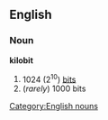 ==English==
===Noun===
'''kilobit'''
#1024 (2<sup>10</sup>) [[bit]]s
#(''rarely'') 1000 bits
[[Category:English nouns]]